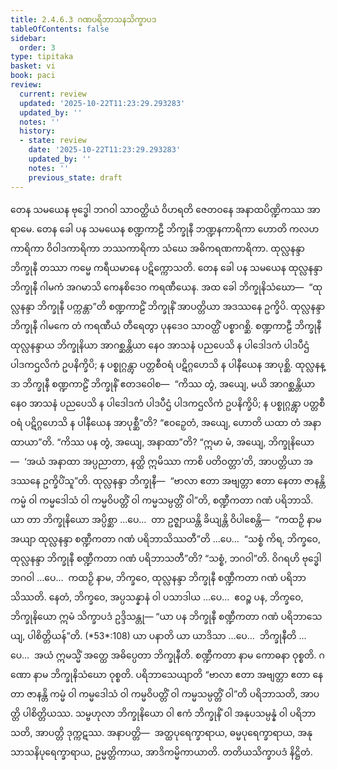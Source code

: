 ```yaml
---
title: 2.4.6.3 ဂဏပရိဘာသနသိက္ခာပဒ
tableOfContents: false
sidebar:
  order: 3
type: tipitaka
basket: vi
book: paci
review:
  current: review
  updated: '2025-10-22T11:23:29.293283'
  updated_by: ''
  notes: ''
  history:
  - state: review
    date: '2025-10-22T11:23:29.293283'
    updated_by: ''
    notes: ''
    previous_state: draft
---
```



<ReviewStatus review={frontmatter.review} showDetails={true} />

<HypothesisAnnotation frontmatter={frontmatter} />

<DynamicBreadcrumb />

<Division number="1033" book="paci" e="ch" v="2" p="407">

<Paragraph number="3115" book="paci">
တေန သမယေန ဗုဒ္ဓေါ ဘဂဝါ သာဝတ္ထိယံ ဝိဟရတိ ဇေတဝနေ အနာထပိဏ္ဍိကဿ အာရာမေ. တေန ခေါ ပန သမယေန စဏ္ဍကာဠီ ဘိက္ခုနီ ဘဏ္ဍနကာရိကာ ဟောတိ ကလဟကာရိကာ ဝိဝါဒကာရိကာ ဘဿကာရိကာ သံဃေ အဓိကရဏကာရိကာ. ထုလ္လနန္ဒာ ဘိက္ခုနီ တဿာ ကမ္မေ ကရီယမာနေ ပဋိက္ကောသတိ. တေန ခေါ ပန သမယေန ထုလ္လနန္ဒာ ဘိက္ခုနီ ဂါမကံ အဂမာသိ ကေနစိဒေဝ ကရဏီယေန. အထ ခေါ ဘိက္ခုနိသံဃော—  “ထုလ္လနန္ဒာ ဘိက္ခုနီ ပက္ကန္တာ”တိ စဏ္ဍကာဠိံ ဘိက္ခုနိံ အာပတ္တိယာ အဒဿနေ ဥက္ခိပိ. ထုလ္လနန္ဒာ ဘိက္ခုနီ ဂါမကေ တံ ကရဏီယံ တီရေတွာ ပုနဒေဝ သာဝတ္ထိံ ပစ္စာဂစ္ဆိ. စဏ္ဍကာဠီ ဘိက္ခုနီ ထုလ္လနန္ဒာယ ဘိက္ခုနိယာ အာဂစ္ဆန္တိယာ နေဝ အာသနံ ပညပေသိ န ပါဒေါဒကံ ပါဒပီဌံ ပါဒကဌလိကံ ဥပနိက္ခိပိ; န ပစ္စုဂ္ဂန္တွာ ပတ္တစီဝရံ ပဋိဂ္ဂဟေသိ န ပါနီယေန အာပုစ္ဆိ. ထုလ္လနန္ဒာ ဘိက္ခုနီ စဏ္ဍကာဠိံ ဘိက္ခုနိံ ဧတဒဝေါစ—  “ကိဿ တွံ, အယျေ, မယိ အာဂစ္ဆန္တိယာ နေဝ အာသနံ ပညပေသိ န ပါဒေါဒကံ ပါဒပီဌံ ပါဒကဌလိကံ ဥပနိက္ခိပိ; န ပစ္စုဂ္ဂန္တွာ ပတ္တစီဝရံ ပဋိဂ္ဂဟေသိ န ပါနီယေန အာပုစ္ဆီ”တိ? “ဧဝဉှေတံ, အယျေ, ဟောတိ ယထာ တံ အနာထာယာ”တိ. “ကိဿ ပန တွံ, အယျေ, အနာထာ”တိ? “ဣမာ မံ, အယျေ, ဘိက္ခုနိယော—  ‘အယံ အနာထာ အပ္ပညာတာ, နတ္ထိ ဣမိဿာ ကာစိ ပတိဝတ္တာ’တိ, အာပတ္တိယာ အဒဿနေ ဥက္ခိပိံသူ”တိ. ထုလ္လနန္ဒာ ဘိက္ခုနီ—  “ဗာလာ ဧတာ အဗျတ္တာ ဧတာ နေတာ ဇာနန္တိ ကမ္မံ ဝါ ကမ္မဒေါသံ ဝါ ကမ္မဝိပတ္တိံ ဝါ ကမ္မသမ္ပတ္တိံ ဝါ”တိ, စဏ္ဍီကတာ ဂဏံ ပရိဘာသိ.
</Paragraph>

<Paragraph number="3116" book="paci">
ယာ တာ ဘိက္ခုနိယော အပ္ပိစ္ဆာ …ပေ…  တာ ဥဇ္ဈာယန္တိ ခိယျန္တိ ဝိပါစေန္တိ—  “ကထဉှိ နာမ အယျာ ထုလ္လနန္ဒာ စဏ္ဍီကတာ ဂဏံ ပရိဘာသိဿတီ”တိ …ပေ…  “သစ္စံ ကိရ, ဘိက္ခဝေ, ထုလ္လနန္ဒာ ဘိက္ခုနီ စဏ္ဍီကတာ ဂဏံ ပရိဘာသတီ”တိ? “သစ္စံ, ဘဂဝါ”တိ. ဝိဂရဟိ ဗုဒ္ဓေါ ဘဂဝါ …ပေ…  ကထဉှိ နာမ, ဘိက္ခဝေ, ထုလ္လနန္ဒာ ဘိက္ခုနီ စဏ္ဍီကတာ ဂဏံ ပရိဘာသိဿတိ. နေတံ, ဘိက္ခဝေ, အပ္ပသန္နာနံ ဝါ ပသာဒါယ …ပေ…  ဧဝဉ္စ ပန, ဘိက္ခဝေ, ဘိက္ခုနိယော ဣမံ သိက္ခာပဒံ ဥဒ္ဒိသန္တု—
</Paragraph>

</Division>
<Division number="1034" book="paci" e="ch" v="2" p="408">

<Paragraph number="3117" book="paci">
<Emphasis>“ယာ ပန ဘိက္ခုနီ စဏ္ဍီကတာ ဂဏံ ပရိဘာသေယျ, ပါစိတ္တိယန်”</Emphasis>တိ. (*53*:<Emphasis>108</Emphasis>)
</Paragraph>

</Division>
<Division number="1035" book="paci" e="ch" v="2" p="408">

<Paragraph number="3118" book="paci">
<Emphasis>ယာ ပနာ</Emphasis>တိ ယာ ယာဒိသာ …ပေ…  <Emphasis>ဘိက္ခုနီ</Emphasis>တိ …ပေ…  အယံ ဣမသ္မိံ အတ္ထေ အဓိပ္ပေတာ ဘိက္ခုနီတိ.
</Paragraph>

<Paragraph number="3119" book="paci">
<Emphasis>စဏ္ဍီကတာ</Emphasis> နာမ ကောဓနာ ဝုစ္စတိ.
</Paragraph>

<Paragraph number="3120" book="paci">
<Emphasis>ဂဏော</Emphasis> နာမ ဘိက္ခုနိသံဃော ဝုစ္စတိ.
</Paragraph>

<Paragraph number="3121" book="paci">
<Emphasis>ပရိဘာသေယျာ</Emphasis>တိ “ဗာလာ ဧတာ အဗျတ္တာ ဧတာ နေတာ ဇာနန္တိ ကမ္မံ ဝါ ကမ္မဒေါသံ ဝါ ကမ္မဝိပတ္တိံ ဝါ ကမ္မသမ္ပတ္တိံ ဝါ”တိ ပရိဘာသတိ, အာပတ္တိ ပါစိတ္တိယဿ. သမ္ဗဟုလာ ဘိက္ခုနိယော ဝါ ဧကံ ဘိက္ခုနိံ ဝါ အနုပသမ္ပန္နံ ဝါ ပရိဘာသတိ, အာပတ္တိ ဒုက္ကဋဿ.
</Paragraph>

</Division>
<Division number="1036" book="paci" e="ch" v="2" p="408">

<Paragraph number="3122" book="paci">
အနာပတ္တိ—  အတ္ထပုရေက္ခာရာယ, ဓမ္မပုရေက္ခာရာယ, အနုသာသနိပုရေက္ခာရာယ, ဥမ္မတ္တိကာယ, အာဒိကမ္မိကာယာတိ.

</Paragraph>
</Division>

<Paragraph number="3123" type="center" book="paci">
တတိယသိက္ခာပဒံ နိဋ္ဌိတံ.
</Paragraph>